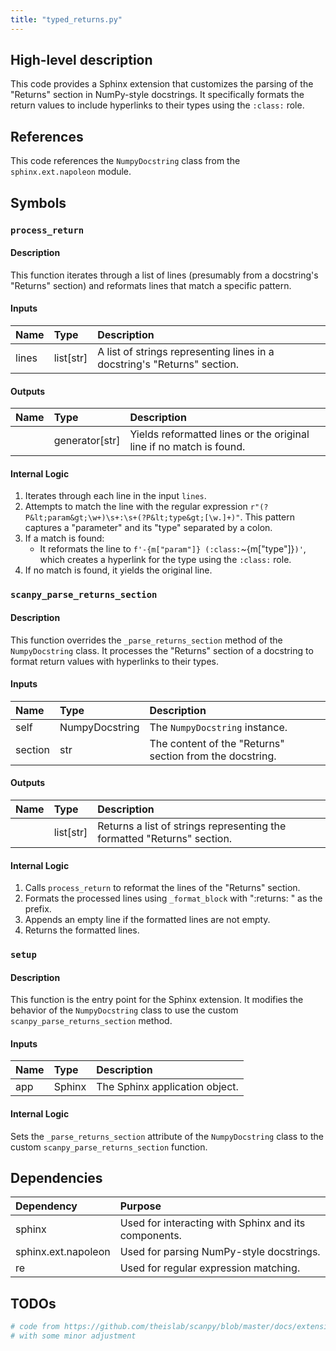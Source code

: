 ```yaml
---
title: "typed_returns.py"
---
```


## High-level description
This code provides a Sphinx extension that customizes the parsing of the "Returns" section in NumPy-style docstrings. It specifically formats the return values to include hyperlinks to their types using the `:class:` role.

## References
This code references the `NumpyDocstring` class from the `sphinx.ext.napoleon` module.

## Symbols

### `process_return`
#### Description
This function iterates through a list of lines (presumably from a docstring's "Returns" section) and reformats lines that match a specific pattern. 

#### Inputs
| Name | Type | Description |
|:-----|:-----|:------------|
| lines | list[str] | A list of strings representing lines in a docstring's "Returns" section. |

#### Outputs
| Name | Type | Description |
|:-----|:-----|:------------|
|  | generator[str] | Yields reformatted lines or the original line if no match is found. |

#### Internal Logic
1. Iterates through each line in the input `lines`.
2. Attempts to match the line with the regular expression `r"(?P&lt;param&gt;\w+)\s+:\s+(?P&lt;type&gt;[\w.]+)"`. This pattern captures a "parameter" and its "type" separated by a colon.
3. If a match is found:
    - It reformats the line to `f'-{m["param"]} (:class:`~{m["type"]}`)'`, which creates a hyperlink for the type using the `:class:` role.
4. If no match is found, it yields the original line.

### `scanpy_parse_returns_section`
#### Description
This function overrides the `_parse_returns_section` method of the `NumpyDocstring` class. It processes the "Returns" section of a docstring to format return values with hyperlinks to their types.

#### Inputs
| Name | Type | Description |
|:-----|:-----|:------------|
| self | NumpyDocstring | The `NumpyDocstring` instance. |
| section | str | The content of the "Returns" section from the docstring. |

#### Outputs
| Name | Type | Description |
|:-----|:-----|:------------|
|  | list[str] | Returns a list of strings representing the formatted "Returns" section. |

#### Internal Logic
1. Calls `process_return` to reformat the lines of the "Returns" section.
2. Formats the processed lines using `_format_block` with ":returns: " as the prefix.
3. Appends an empty line if the formatted lines are not empty.
4. Returns the formatted lines.

### `setup`
#### Description
This function is the entry point for the Sphinx extension. It modifies the behavior of the `NumpyDocstring` class to use the custom `scanpy_parse_returns_section` method.

#### Inputs
| Name | Type | Description |
|:-----|:-----|:------------|
| app | Sphinx | The Sphinx application object. |

#### Internal Logic
Sets the `_parse_returns_section` attribute of the `NumpyDocstring` class to the custom `scanpy_parse_returns_section` function.

## Dependencies
| Dependency | Purpose |
|:-----------|:--------|
| sphinx | Used for interacting with Sphinx and its components. |
| sphinx.ext.napoleon | Used for parsing NumPy-style docstrings. |
| re | Used for regular expression matching. |

## TODOs
```python
# code from https://github.com/theislab/scanpy/blob/master/docs/extensions/typed_returns.py
# with some minor adjustment
```
